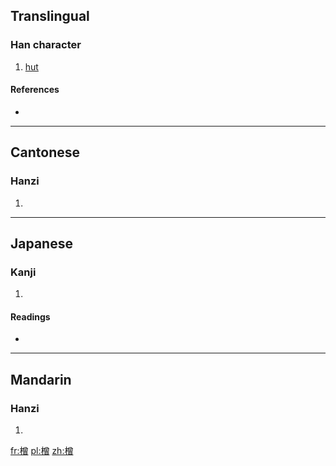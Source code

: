 ==Translingual==

===Han character===
{{Han char|rn=75|rad=木|as=12|sn=16|four=4896<sub>6</sub>|canj=木金田日 (DCWA)}}

# [[hut]]

====References====
* {{Han ref|kx=0555.020|dkj=15586|dj=0943.150|hdz=21296.020|uh=6A67|ud=27239|bh=E9C1|bd=59841}}

----

==Cantonese==

===Hanzi===
{{yue-hanzi|jyut=|y=jang1}}

# {{defn|lang=yue|sort=木12}}

----

==Japanese==

===Kanji===
{{ja-kanji|grade=|rs=木12}}

# {{defn|lang=ja|sort=木12}}

====Readings====
* {{ja-readings|on=[[そう]] (sō), [[しょう]] (shō), [[ぞう]] (zō)|kun=[[そまい]] (somai)}}

----

==Mandarin==

===Hanzi===
{{cmn-hanzi|pin=[[hèng]] ([[heng4]]), [[zēng]] ([[zeng1]])|wg=heng<sup>4</sup>, tseng<sup>1</sup>}}

# {{defn|lang=cmn|sort=木12}}

[[fr:橧]]
[[pl:橧]]
[[zh:橧]]